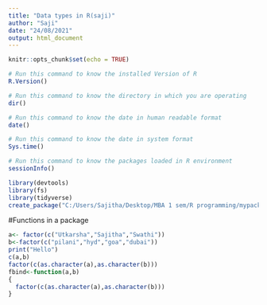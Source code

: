 ```yaml
---
title: "Data types in R(saji)"
author: "Saji"
date: "24/08/2021"
output: html_document
---
```


```r
knitr::opts_chunk$set(echo = TRUE)
```

```r
# Run this command to know the installed Version of R
R.Version()

# Run this command to know the directory in which you are operating
dir()

# Run this command to know the date in human readable format
date()

# Run this command to know the date in system format
Sys.time()

# Run this command to know the packages loaded in R environment
sessionInfo()
```
```r
library(devtools)
library(fs)
library(tidyverse)
create_package("C:/Users/Sajitha/Desktop/MBA 1 sem/R programming/mypackage")

```
#Functions in a package
```r
a<- factor(c("Utkarsha","Sajitha","Swathi"))
b<-factor(c("pilani","hyd","goa","dubai"))
print("Hello")
c(a,b)
factor(c(as.character(a),as.character(b)))
fbind<-function(a,b)
{
  factor(c(as.character(a),as.character(b)))
}
```
